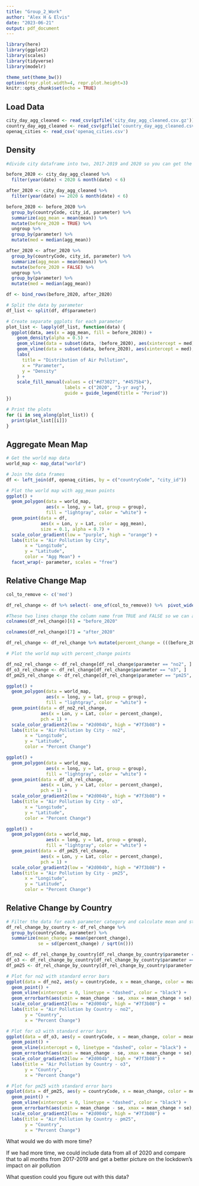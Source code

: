 ```yaml
---
title: "Group_2_Work"
author: "Alex H & Elvis"
date: "2023-06-21"
output: pdf_document
---
```

```r
library(here)
library(ggplot2)
library(scales)
library(tidyverse)
library(modelr)

theme_set(theme_bw())
options(repr.plot.width=4, repr.plot.height=3)
knitr::opts_chunk$set(echo = TRUE)
```
## Load Data
```r
city_day_agg_cleaned <- read_csv(gzfile('city_day_agg_cleaned.csv.gz'))
country_day_agg_cleaned <- read_csv(gzfile('country_day_agg_cleaned.csv.gz'))
openaq_cities <- read_csv('openaq_cities.csv')
```

## Density
```r
#divide city dataframe into two, 2017-2019 and 2020 so you can get the averages for each month and compare them to get the change in the chemical      

before_2020 <- city_day_agg_cleaned %>%
  filter(year(date) < 2020 & month(date) < 6)

after_2020 <- city_day_agg_cleaned %>%
  filter(year(date) >= 2020 & month(date) < 6)

before_2020 <- before_2020 %>%
  group_by(countryCode, city_id, parameter) %>%
  summarize(agg_mean = mean(mean)) %>%
  mutate(before_2020 = TRUE) %>% 
  ungroup %>% 
  group_by(parameter) %>% 
  mutate(med = median(agg_mean))

after_2020 <- after_2020 %>%
  group_by(countryCode, city_id, parameter) %>%
  summarize(agg_mean = mean(mean)) %>%
  mutate(before_2020 = FALSE) %>% 
  ungroup %>% 
  group_by(parameter) %>% 
  mutate(med = median(agg_mean))

df <- bind_rows(before_2020, after_2020)

# Split the data by parameter
df_list <- split(df, df$parameter)

# Create separate ggplots for each parameter
plot_list <- lapply(df_list, function(data) {
  ggplot(data, aes(x = agg_mean, fill = before_2020)) +
    geom_density(alpha = 0.5) +
    geom_vline(data = subset(data, !before_2020), aes(xintercept = med), color = "#d73027", size = 1) +
    geom_vline(data = subset(data, before_2020), aes(xintercept = med), color = "#4575b4", size = 1) +
    labs(
      title = "Distribution of Air Pollution",
      x = "Parameter",
      y = "Density"
    ) +
    scale_fill_manual(values = c("#d73027", "#4575b4"),
                      labels = c("2020", "3-yr avg"),
                      guide = guide_legend(title = "Period"))
})

# Print the plots
for (i in seq_along(plot_list)) {
  print(plot_list[[i]])
}

```

## Aggregate Mean Map
```r
# Get the world map data
world_map <- map_data("world")

# Join the data frames
df <- left_join(df, openaq_cities, by = c("countryCode", "city_id"))

# Plot the world map with agg_mean points
ggplot() +
  geom_polygon(data = world_map,
               aes(x = long, y = lat, group = group),
               fill = "lightgray", color = "white") +
  geom_point(data = df,
             aes(x = Lon, y = Lat, color = agg_mean),
             size = 0.1, alpha = 0.7) +
  scale_color_gradient(low = "purple", high = "orange") +
  labs(title = "Air Pollution by City",
       x = "Longitude",
       y = "Latitude",
       color = "Agg Mean") +
  facet_wrap(~ parameter, scales = "free")
```

## Relative Change Map
```r
col_to_remove <- c('med')

df_rel_change <- df %>% select(- one_of(col_to_remove)) %>%  pivot_wider(names_from = before_2020, values_from = agg_mean) %>% na.omit()

#These two lines change the column name from TRUE and FALSE so we can actually use them in a mutate
colnames(df_rel_change)[6] = "before_2020"

colnames(df_rel_change)[7] = "after_2020"

df_rel_change <- df_rel_change %>% mutate(percent_change = (((before_2020 - after_2020)/before_2020))*100)

# Plot the world map with percent_change points

df_no2_rel_change <- df_rel_change[df_rel_change$parameter == "no2", ]
df_o3_rel_change <- df_rel_change[df_rel_change$parameter == "o3", ]
df_pm25_rel_change <- df_rel_change[df_rel_change$parameter == "pm25", ]

ggplot() +
  geom_polygon(data = world_map,
               aes(x = long, y = lat, group = group),
               fill = "lightgray", color = "white") +
  geom_point(data = df_no2_rel_change,
             aes(x = Lon, y = Lat, color = percent_change),
             pch = 1) +
  scale_color_gradient2(low = "#2d004b", high = "#7f3b08") +
  labs(title = "Air Pollution by City - no2",
       x = "Longitude",
       y = "Latitude",
       color = "Percent Change") 

ggplot() +
  geom_polygon(data = world_map,
               aes(x = long, y = lat, group = group),
               fill = "lightgray", color = "white") +
  geom_point(data = df_o3_rel_change,
             aes(x = Lon, y = Lat, color = percent_change),
             pch = 1) +
  scale_color_gradient2(low = "#2d004b", high = "#7f3b08") +
  labs(title = "Air Pollution by City - o3",
       x = "Longitude",
       y = "Latitude",
       color = "Percent Change")

ggplot() +
  geom_polygon(data = world_map,
               aes(x = long, y = lat, group = group),
               fill = "lightgray", color = "white") +
  geom_point(data = df_pm25_rel_change,
             aes(x = Lon, y = Lat, color = percent_change),
             pch = 1) +
  scale_color_gradient2(low = "#2d004b", high = "#7f3b08") +
  labs(title = "Air Pollution by City - pm25",
       x = "Longitude",
       y = "Latitude",
       color = "Percent Change")
```



## Relative Change by Country
```r
# Filter the data for each parameter category and calculate mean and standard error
df_rel_change_by_country <- df_rel_change %>%
  group_by(countryCode, parameter) %>% 
  summarize(mean_change = mean(percent_change),
            se = sd(percent_change) / sqrt(n()))

df_no2 <- df_rel_change_by_country[df_rel_change_by_country$parameter == "no2", ]
df_o3 <- df_rel_change_by_country[df_rel_change_by_country$parameter == "o3", ]
df_pm25 <- df_rel_change_by_country[df_rel_change_by_country$parameter == "pm25", ]

# Plot for no2 with standard error bars
ggplot(data = df_no2, aes(y = countryCode, x = mean_change, color = mean_change)) +
  geom_point() +
  geom_vline(xintercept = 0, linetype = "dashed", color = "black") +
  geom_errorbarh(aes(xmin = mean_change - se, xmax = mean_change + se), height = 0.2) +
  scale_color_gradient2(low = "#2d004b", high = "#7f3b08") +
  labs(title = "Air Pollution by Country - no2",
       y = "Country",
       x = "Percent Change")

# Plot for o3 with standard error bars
ggplot(data = df_o3, aes(y = countryCode, x = mean_change, color = mean_change)) +
  geom_point() +
  geom_vline(xintercept = 0, linetype = "dashed", color = "black") +
  geom_errorbarh(aes(xmin = mean_change - se, xmax = mean_change + se), height = 0.2) +
  scale_color_gradient2(low = "#2d004b", high = "#7f3b08") +
  labs(title = "Air Pollution by Country - o3",
       y = "Country",
       x = "Percent Change")

# Plot for pm25 with standard error bars
ggplot(data = df_pm25, aes(y = countryCode, x = mean_change, color = mean_change)) +
  geom_point() +
  geom_vline(xintercept = 0, linetype = "dashed", color = "black") +
  geom_errorbarh(aes(xmin = mean_change - se, xmax = mean_change + se), height = 0.2) +
  scale_color_gradient2(low = "#2d004b", high = "#7f3b08") +
  labs(title = "Air Pollution by Country - pm25",
       y = "Country",
       x = "Percent Change")
```


What would we do with more time?

  If we had more time, we could include data from all of 2020 and compare that to all months from 2017-2019 and get a better picture on the lockdown's impact on air pollution
  
What question could you figure out with this data?

  



